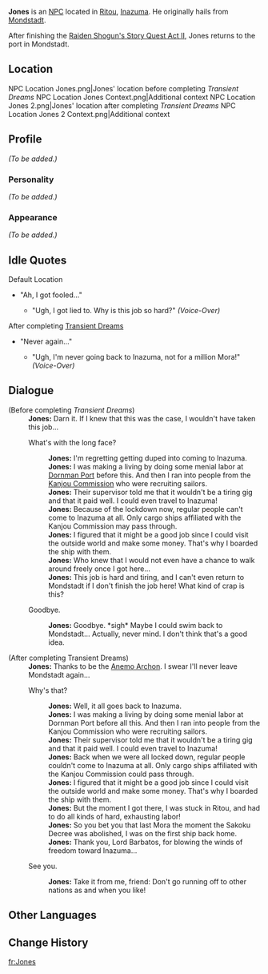 {{Meta
<!-- REMOVE THIS TEMPLATE AFTER ADDING MISSING INFO -->
|missing_NPC_profile  = yes
}}
{{Character Infobox
|type             = NPC
|image            = NPC Jones.png
|realname         = 
|region           = Inazuma
|region2          = Mondstadt
|affiliation      = 
|title            = 
|voiceEN          = 
|voiceCN          = 
|voiceJP          = 
}}
'''Jones''' is an [[NPC]] located in [[Ritou]], [[Inazuma]]. He originally hails from [[Mondstadt]].

After finishing the [[Imperatrix Umbrosa Chapter|Raiden Shogun's Story Quest Act II]], Jones returns to the port in Mondstadt.

==Location==
<gallery hideaddbutton="true" captionalign="center">
NPC Location Jones.png|Jones' location before completing ''Transient Dreams''
NPC Location Jones Context.png|Additional context
NPC Location Jones 2.png|Jones' location after completing ''Transient Dreams''
NPC Location Jones 2 Context.png|Additional context
</gallery>

==Profile==
<!-- detailed story/lore information goes here -->
''(To be added.)''

===Personality===
''(To be added.)''

===Appearance===
''(To be added.)''

== Idle Quotes==
;Default Location
*"Ah, I got fooled..."
**{{A|VO Jones 01.ogg}} "Ugh, I got lied to. Why is this job so hard?" ''(Voice-Over)''

;After completing [[Transient Dreams]]
*"Never again..."
**{{A|VO Jones 02.ogg}} "Ugh, I'm never going back to Inazuma, not for a million Mora!" ''(Voice-Over)''

==Dialogue ==
{{Dialogue start}}
;(Before completing ''Transient Dreams'')
:'''Jones:''' Darn it. If I knew that this was the case, I wouldn't have taken this job...
:{{DIcon}} What's with the long face?
::'''Jones:''' I'm regretting getting duped into coming to Inazuma.
::'''Jones:''' I was making a living by doing some menial labor at [[Dornman Port]] before this. And then I ran into people from the [[Kanjou Commission]] who were recruiting sailors.
::'''Jones:''' Their supervisor told me that it wouldn't be a tiring gig and that it paid well. I could even travel to Inazuma!
::'''Jones:''' Because of the lockdown now, regular people can't come to Inazuma at all. Only cargo ships affiliated with the Kanjou Commission may pass through.
::'''Jones:''' I figured that it might be a good job since I could visit the outside world and make some money. That's why I boarded the ship with them.
::'''Jones:''' Who knew that I would not even have a chance to walk around freely once I got here...
::'''Jones:''' This job is hard and tiring, and I can't even return to Mondstadt if I don't finish the job here! What kind of crap is this?
:{{DIcon}} Goodbye.
::'''Jones:''' Goodbye. *sigh* Maybe I could swim back to Mondstadt... Actually, never mind. I don't think that's a good idea.
;(After completing Transient Dreams)
:'''Jones:''' Thanks to be the [[Barbatos|Anemo Archon]]. I swear I'll never leave Mondstadt again...
:{{DIcon}} Why's that?
::'''Jones:''' Well, it all goes back to Inazuma.
::'''Jones:''' I was making a living by doing some menial labor at Dornman Port before all this. And then I ran into people from the Kanjou Commission who were recruiting sailors.
::'''Jones:''' Their supervisor told me that it wouldn't be a tiring gig and that it paid well. I could even travel to Inazuma!
::'''Jones:''' Back when we were all locked down, regular people couldn't come to Inazuma at all. Only cargo ships affiliated with the Kanjou Commission could pass through.
::'''Jones:''' I figured that it might be a good job since I could visit the outside world and make some money. That's why I boarded the ship with them.
::'''Jones:''' But the moment I got there, I was stuck in Ritou, and had to do all kinds of hard, exhausting labor!
::'''Jones:''' So you bet you that last Mora the moment the Sakoku Decree was abolished, I was on the first ship back home.
::'''Jones:''' Thank you, Lord Barbatos, for blowing the winds of freedom toward Inazuma...
:{{DIcon}} See you.
::'''Jones:''' Take it from me, friend: Don't go running off to other nations as and when you like!
{{Dialogue end}}

==Other Languages==
{{Other Languages
|default_hidden = 1
|en      = Jones
|zhs     = 琼斯
|zhs_rm  = Qióngsī
|zht     = 琼斯
|zht_rm  = Qióngsī
|ja      = ジョーンズ
|ja_rm   = Jyoonsu
|ko      = 존스
|ko_rm   = Jonseu
|es      = Jones
|fr      = Jones
|ru      = Джонс
|th      = Jones
|vi      = Jones
|de      = Jones
|id      = Jones
|pt      = Jones
}}

==Change History==
{{Change History|2.0}}
<!--
==References==
{{Reflist}}-->

[[fr:Jones]]